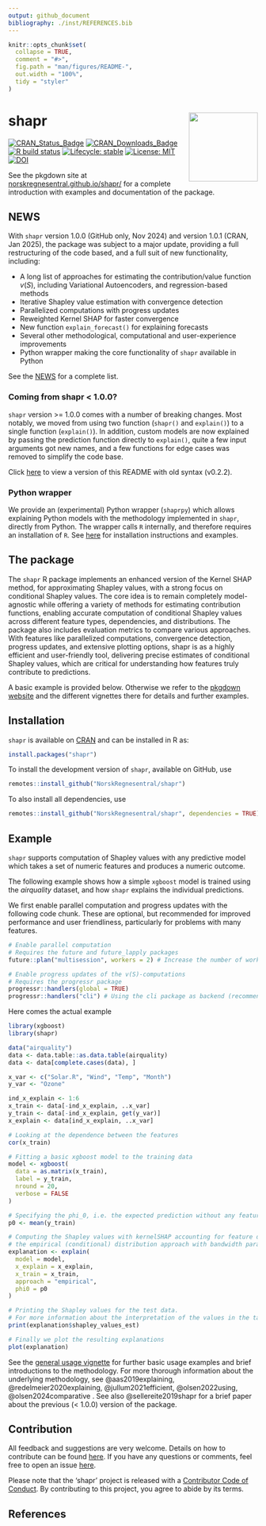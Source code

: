 ```yaml
---
output: github_document
bibliography: ./inst/REFERENCES.bib
---
```


<!-- README.md is generated from README.Rmd. Please edit that file -->

```r
knitr::opts_chunk$set(
  collapse = TRUE,
  comment = "#>",
  fig.path = "man/figures/README-",
  out.width = "100%",
  tidy = "styler"
)
```

# shapr <img src="man/figures/nrlogo_new.jpg" align="right" height="139"/>

<!-- badges: start -->
[![CRAN_Status_Badge](https://www.r-pkg.org/badges/version-last-release/shapr)](https://cran.r-project.org/package=shapr)
[![CRAN_Downloads_Badge](https://cranlogs.r-pkg.org/badges/grand-total/shapr)](https://cran.r-project.org/package=shapr)
[![R build status](https://github.com/NorskRegnesentral/shapr/workflows/R-CMD-check/badge.svg)](https://github.com/NorskRegnesentral/shapr/actions?query=workflow%3AR-CMD-check)
[![Lifecycle: stable](https://img.shields.io/badge/lifecycle-stable-brightgreen.svg)](https://lifecycle.r-lib.org/articles/stages.html)
[![License: MIT](https://img.shields.io/badge/License-MIT-yellow.svg)](https://opensource.org/license/mit)
[![DOI](https://joss.theoj.org/papers/10.21105/joss.02027/status.svg)](https://doi.org/10.21105/joss.02027)

See the pkgdown site at [norskregnesentral.github.io/shapr/](https://norskregnesentral.github.io/shapr/)
for a complete introduction with examples and documentation of the package.
<!-- badges: end -->


## NEWS

With `shapr` version 1.0.0 (GitHub only, Nov 2024) and version 1.0.1 (CRAN, Jan 2025),
the package was subject to a major update, providing a full restructuring of the code based, and 
a full suit of new functionality, including:

* A long list of approaches for estimating the contribution/value function $v(S)$, including Variational Autoencoders,
and regression-based methods
* Iterative Shapley value estimation with convergence detection
* Parallelized computations with progress updates
* Reweighted Kernel SHAP for faster convergence
* New function `explain_forecast()` for explaining forecasts
* Several other methodological, computational and user-experience improvements
* Python wrapper making the core functionality of `shapr` available in Python

See the [NEWS](https://github.com/NorskRegnesentral/shapr/blob/master/NEWS.md) for a complete list.

### Coming from shapr < 1.0.0?
`shapr` version >= 1.0.0 comes with a number of breaking changes. 
Most notably, we moved from using two function (`shapr()` and `explain()`) to 
a single function (`explain()`). 
In addition, custom models are now explained by passing the prediction function directly to `explain()`, 
quite a few input arguments got new names, and a few functions for edge cases was removed to simplify the code base. 

Click [here](https://github.com/NorskRegnesentral/shapr/blob/cranversion_0.2.2/README.md) to view a version of this 
README with old syntax (v0.2.2).

### Python wrapper

We provide an (experimental) Python wrapper (`shaprpy`) which allows explaining Python models with the methodology 
implemented in `shapr`, directly from Python. 
The wrapper calls `R` internally, and therefore requires an installation of `R`. 
See [here](https://github.com/NorskRegnesentral/shapr/blob/master/python/README.md) for installation instructions and examples.


## The package

The `shapr` R package implements an enhanced version of the Kernel SHAP method, for approximating Shapley values, 
with a strong focus on conditional Shapley values. 
The core idea is to remain completely model-agnostic while offering a variety of methods for estimating contribution 
functions, enabling accurate computation of conditional Shapley values across different feature types, dependencies, 
and distributions. 
The package also includes evaluation metrics to compare various approaches. 
With features like parallelized computations, convergence detection, progress updates, and extensive plotting options, 
shapr is as a highly efficient and user-friendly tool, delivering precise estimates of conditional Shapley values, 
which are critical for understanding how features truly contribute to predictions.

A basic example is provided below. 
Otherwise we refer to the [pkgdown website](https://norskregnesentral.github.io/shapr/) and the different vignettes 
there for details and further examples.


## Installation

`shapr` is available on [CRAN](https://cran.r-project.org/package=shapr) and can be installed in R as:

```r
install.packages("shapr")
```

To install the development version of `shapr`, available on GitHub, use

```r
remotes::install_github("NorskRegnesentral/shapr")
```

To also install all dependencies, use

```r
remotes::install_github("NorskRegnesentral/shapr", dependencies = TRUE)
```


## Example
`shapr` supports computation of Shapley values with any predictive model which takes a set of numeric features and 
produces a numeric outcome. 

The following example shows how a simple `xgboost` model is trained using the *airquality* dataset, and how `shapr` 
explains the individual predictions. 

We first enable parallel computation and progress updates with the following code chunk. 
These are optional, but recommended for improved performance and user friendliness, 
particularly for problems with many features.

```r
# Enable parallel computation
# Requires the future and future_lapply packages
future::plan("multisession", workers = 2) # Increase the number of workers for increased performance with many features

# Enable progress updates of the v(S)-computations
# Requires the progressr package
progressr::handlers(global = TRUE)
progressr::handlers("cli") # Using the cli package as backend (recommended for the estimates of the remaining time)
```

Here comes the actual example
```r
library(xgboost)
library(shapr)

data("airquality")
data <- data.table::as.data.table(airquality)
data <- data[complete.cases(data), ]

x_var <- c("Solar.R", "Wind", "Temp", "Month")
y_var <- "Ozone"

ind_x_explain <- 1:6
x_train <- data[-ind_x_explain, ..x_var]
y_train <- data[-ind_x_explain, get(y_var)]
x_explain <- data[ind_x_explain, ..x_var]

# Looking at the dependence between the features
cor(x_train)

# Fitting a basic xgboost model to the training data
model <- xgboost(
  data = as.matrix(x_train),
  label = y_train,
  nround = 20,
  verbose = FALSE
)

# Specifying the phi_0, i.e. the expected prediction without any features
p0 <- mean(y_train)

# Computing the Shapley values with kernelSHAP accounting for feature dependence using
# the empirical (conditional) distribution approach with bandwidth parameter sigma = 0.1 (default)
explanation <- explain(
  model = model,
  x_explain = x_explain,
  x_train = x_train,
  approach = "empirical",
  phi0 = p0
)

# Printing the Shapley values for the test data.
# For more information about the interpretation of the values in the table, see ?shapr::explain.
print(explanation$shapley_values_est)

# Finally we plot the resulting explanations
plot(explanation)
```

See the [general usage vignette](https://norskregnesentral.github.io/shapr/articles/general_usage.html) for further 
basic usage examples and brief introductions to the methodology. 
For more thorough information about the underlying methodology, see 
@aas2019explaining, @redelmeier2020explaining, @jullum2021efficient, @olsen2022using, @olsen2024comparative .
See also @sellereite2019shapr for a brief paper about the previous (< 1.0.0) version of the package.

## Contribution

All feedback and suggestions are very welcome. Details on how to contribute can be found 
[here](https://norskregnesentral.github.io/shapr/CONTRIBUTING.html). If you have any questions or comments, feel
free to open an issue [here](https://github.com/NorskRegnesentral/shapr/issues). 

Please note that the 'shapr' project is released with a
[Contributor Code of Conduct](https://norskregnesentral.github.io/shapr/CODE_OF_CONDUCT.html).
By contributing to this project, you agree to abide by its terms. 

## References


